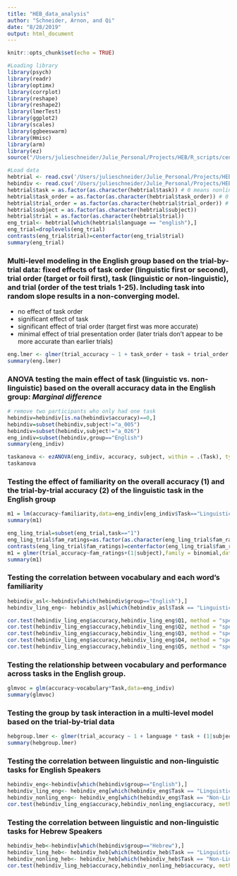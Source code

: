 ```yaml
---
title: "HEB_data_analysis"
author: "Schneider, Arnon, and Qi"
date: "8/28/2019"
output: html_document
---
```


```r
knitr::opts_chunk$set(echo = TRUE)
```

```r
#Loading library
library(psych)
library(readr)
library(optimx)
library(corrplot)
library(reshape)
library(reshape2)
library(lmerTest)
library(ggplot2)
library(scales)
library(ggbeeswarm)
library(Hmisc)
library(arm)
library(ez)
source("/Users/julieschneider/Julie_Personal/Projects/HEB/R_scripts/centerfactor.R")
```

```r
#Load data
hebtrial <- read.csv('/Users/julieschneider/Julie_Personal/Projects/HEB/R_scripts/heb_trial_clean_031719.csv')
hebindiv <- read.csv('/Users/julieschneider/Julie_Personal/Projects/HEB/R_scripts/HEB_Data.csv')
hebtrial$task = as.factor(as.character(hebtrial$task)) # 0 means nonlinguistic and 1 means linguistic task
hebtrial$task_order = as.factor(as.character(hebtrial$task_order)) # 0 means nonlinguistic task comes first and 1 means linguistic task comes first
hebtrial$trial_order = as.factor(as.character(hebtrial$trial_order)) # 0 means foil comes first and 1 means target comes first
hebtrial$subject = as.factor(as.character(hebtrial$subject)) 
hebtrial$trial = as.factor(as.character(hebtrial$trial)) 
eng_trial<- hebtrial[which(hebtrial$language == "english"),]
eng_trial=droplevels(eng_trial)
contrasts(eng_trial$trial)=centerfactor(eng_trial$trial)
summary(eng_trial)
```
### Multi-level modeling in the English group based on the trial-by-trial data: fixed effects of task order (linguistic first or second), trial order (target or foil first), task (linguistic or non-linguistic), and trial (order of the test trials 1-25). Including task into random slope results in a non-converging model.
* no effect of task order
* significant effect of task
* significant effect of trial order (target first was more accurate)
* minimal effect of trial presentation order (later trials don't appear to be more accurate than earlier trials)

```r
eng.lmer <- glmer(trial_accuracy ~ 1 + task_order + task + trial_order + trial + (1|subject), family = binomial, control=glmerControl(optimizer="bobyqa", optCtrl=list(maxfun=2e5)), data = eng_trial)
summary(eng.lmer)
```

### ANOVA testing the main effect of task (linguistic vs. non-linguistic) based on the overall accuracy data in the English group: *Marginal difference*
```r
# remove two participants who only had one task
hebindiv=hebindiv[is.na(hebindiv$accuracy)==0,]
hebindiv=subset(hebindiv,subject!="a_005")
hebindiv=subset(hebindiv,subject!="a_026")
eng_indiv=subset(hebindiv,group=="English")
summary(eng_indiv)
```

```r
taskanova <- ezANOVA(eng_indiv, accuracy, subject, within = .(Task), type = 2, detailed = TRUE)
taskanova
```

### Testing the effect of familiarity on the overall accuracy (1) and the trial-by-trial accuracy (2) of the linguistic task in the English group
```r
m1 = lm(accuracy~familiarity,data=eng_indiv[eng_indiv$Task=="Linguistic",])
summary(m1)
```
```r
eng_ling_trial=subset(eng_trial,task=="1")
eng_ling_trial$fam_ratings=as.factor(as.character(eng_ling_trial$fam_ratings))
contrasts(eng_ling_trial$fam_ratings)=centerfactor(eng_ling_trial$fam_ratings)
m1 = glmer(trial_accuracy~fam_ratings+(1|subject),family = binomial,data=eng_ling_trial)
summary(m1)
```

### Testing the correlation between vocabulary and each word's familiarity
```r
hebindiv_asl<-hebindiv[which(hebindiv$group=="English"),]
hebindiv_ling_eng<- hebindiv_asl[which(hebindiv_asl$Task == "Linguistic"),]

cor.test(hebindiv_ling_eng$accuracy,hebindiv_ling_eng$Q1, method = "spearman")
cor.test(hebindiv_ling_eng$accuracy,hebindiv_ling_eng$Q2, method = "spearman")
cor.test(hebindiv_ling_eng$accuracy,hebindiv_ling_eng$Q3, method = "spearman")
cor.test(hebindiv_ling_eng$accuracy,hebindiv_ling_eng$Q4, method = "spearman")
cor.test(hebindiv_ling_eng$accuracy,hebindiv_ling_eng$Q5, method = "spearman")
```

### Testing the relationship between vocabulary and performance across tasks in the English group.
```r
glmvoc = glm(accuracy~vocabulary*Task,data=eng_indiv)
summary(glmvoc)
```

### Testing the group by task interaction in a multi-level model based on the trial-by-trial data
```r
hebgroup.lmer <- glmer(trial_accuracy ~ 1 + language * task + (1|subject), na.action = na.omit, family = binomial,control=glmerControl(optimizer="bobyqa", optCtrl=list(maxfun=2e5)), data = hebtrial)
summary(hebgroup.lmer)
```

### Testing the correlation between linguistic and non-linguistic tasks for English Speakers
```r
hebindiv_eng<-hebindiv[which(hebindiv$group=="English"),]
hebindiv_ling_eng<- hebindiv_eng[which(hebindiv_eng$Task == "Linguistic"),]
hebindiv_nonling_eng<- hebindiv_eng[which(hebindiv_eng$Task == "Non-Linguistic"),]
cor.test(hebindiv_ling_eng$accuracy,hebindiv_nonling_eng$accuracy, method = "pearson")
```

### Testing the correlation between linguistic and non-linguistic tasks for Hebrew Speakers
```r
hebindiv_heb<-hebindiv[which(hebindiv$group=="Hebrew"),]
hebindiv_ling_heb<- hebindiv_heb[which(hebindiv_heb$Task == "Linguistic"),]
hebindiv_nonling_heb<- hebindiv_heb[which(hebindiv_heb$Task == "Non-Linguistic"),]
cor.test(hebindiv_ling_heb$accuracy,hebindiv_nonling_heb$accuracy, method = "pearson")
```

